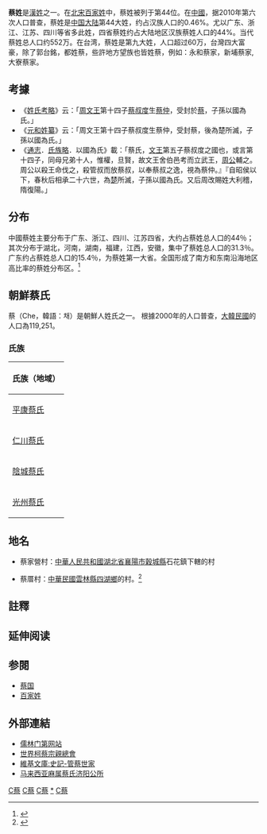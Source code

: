 {{Refimprove|time=2020-07-12T06:00:49+00:00}}
{{姓氏
|姓氏=蔡
|繁體=蔡
|簡體=蔡
|拼音=Cài
|注音={{Pinyin-zhuyin|c|ai|4}}
|中国大陆=Cai
|南京官話=Cä<sup>4</sup>
|台湾=國語:Tsai<br />臺灣閩南語:Tshuà<br />客語:Cai
|香港=Choi/Choy/Tsoi/Tsoy  
|澳门=Choi
|新加坡=Chua
|菲律賓=Chua
|马来西亚=Chai/Chuah/Chua
|泰国=[[แซ่ฉั่ว|ฉั่ว]]
|越南=Thái
|朝鲜汉字=蔡
|韩国标准语=채
|文觀部式=Chae
|反切=
|同音字=
|堂号=
|郡望=[[济阳郡_(河南)|济阳郡]]
}}
'''蔡姓'''是[[漢姓|漢姓]]之一。在[[北宋|北宋]][[百家姓|百家姓]]中，蔡姓被列于第44位。在[[中華人民共和國|中國]]，据2010年第六次人口普查，蔡姓是[[中国大陆|中国大陆]]第44大姓，约占汉族人口的0.46%。尤以广东、浙江、江苏、四川等省多此姓，四省蔡姓约占大陆地区汉族蔡姓人口的44%。当代蔡姓总人口约552万。在台湾，蔡姓是第九大姓，人口超过60万，台灣四大富豪，除了郭台銘，都姓蔡，些許地方望族也皆姓蔡，例如：永和蔡家，新埔蔡家,大寮蔡家。

==考據==
*《[[姓氏考略|姓氏考略]]》云：「[[周文王|周文王]]第十四子[[蔡叔度|蔡叔度]]生[[蔡仲|蔡仲]]，受封於[[蔡國|蔡]]，子孫以國為氏。」
*《[[元和姓纂|元和姓纂]]》云：「周文王第十四子蔡叔度生蔡仲，受封蔡，後為楚所滅，子孫以國為氏。」
*《[[通志|通志]]．[[氏族略|氏族略]]．以國為氏》載：「蔡氏，[[文王|文王]]第五子蔡叔度之國也，或言第十四子，同母兄弟十人，惟權，旦賢，故文王舍伯邑考而立武王，[[周公|周公]]輔之。周公以殺王命伐之，殺管叔而放蔡叔，以奉蔡叔之逸，視為蔡仲。』『自昭侯以下，春秋后相承二十六世，為[[楚|楚]]所滅，子孫以國為氏。又后周改賜姓大利稽，隋復陽。」

==分布==
中國蔡姓主要分布于广东、浙江、四川、江苏四省，大约占蔡姓总人口的44％；其次分布于湖北，河南，湖南，福建，江西，安徽，集中了蔡姓总人口的31.3％。广东约占蔡姓总人口的15.4％，为蔡姓第一大省。全国形成了南方和东南沿海地区高比率的蔡姓分布区。<ref>{{Cite book|title=中国四百大姓（上）|author=袁义达, 邱家儒主编|publisher=江西人民出版社|year=2013|isbn=9787210054610|location=南昌|pages=}}</ref>

==朝鮮蔡氏==
蔡（Che，韓語：채）是朝鮮人姓氏之一。 根據2000年的人口普查，[[大韓民國|大韓民國]]的人口為119,251。

=== 氏族 === 
{|class="wikitable"
|-
!氏族（地域） 
|-
|[[平康蔡氏|平康蔡氏]] 
|-
|[[仁川蔡氏|仁川蔡氏]] 
|-
|[[陰城蔡氏|陰城蔡氏]] 
|-
|[[光州蔡氏|光州蔡氏]] 
|}

==地名==
* 蔡家營村：[[中華人民共和國|中華人民共和國]][[湖北省|湖北省]][[襄陽市|襄陽市]][[穀城縣|穀城縣]]石花鎮下轄的村

* 蔡厝村：[[中華民國|中華民國]][[雲林縣|雲林縣]][[四湖鄉|四湖鄉]]的村。<ref>{{Cite web|title=村辦公處|url=https://zuhu.yunlin.gov.tw/cp.aspx?n=5351|accessdate=2021-02-17|work=zuhu.yunlin.gov.tw|language=zh-TW}}</ref>

==註釋==
{{reflist}}

== 延伸阅读 ==
{{Wikisource further reading}}

== 参閱 ==
*[[蔡国|蔡国]]
*[[百家姓|百家姓]]

==外部連結==
*[http://www.rlmd.org/ 儒林门第网站]
*[https://web.archive.org/web/20080907145427/http://www.ktw01.org/ 世界柯蔡宗親總會]
*[http://zh.wikisource.org/w/index.php?title=%E5%8F%B2%E8%A8%98:%E5%8D%B735&variant=zh-tw 維基文庫:史記-管蔡世家]{{dead link|date=2018年4月 |bot=InternetArchiveBot |fix-attempted=yes }}
*[https://web.archive.org/web/20100611160836/http://www.chiyangmuar.org.my/ 马来西亚麻属蔡氏济阳公所]
{{台灣首一百個姓氏}}
{{中國首一百個姓氏}}

[[Category:漢姓|C蔡]]
[[Category:中國姓氏|C蔡]]
[[Category:朝鮮語姓氏|C蔡]]
[[Category:蔡姓|*]]
[[Category:國名姓氏|C蔡]]